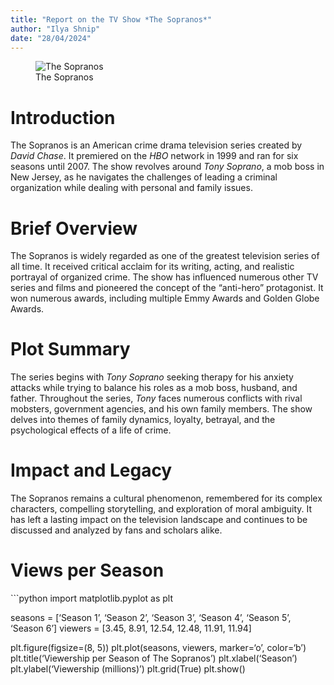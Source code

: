 ```yaml
---
title: "Report on the TV Show *The Sopranos*"
author: "Ilya Shnip"
date: "28/04/2024"
---
```


![The Sopranos](the-sopranos-25th-anniversary-ka.jpg.avif)

# **Introduction**

The Sopranos is an American crime drama television series created by *David Chase*. 
It premiered on the *HBO* network in 1999 and ran for six seasons until 2007.
The show revolves around *Tony Soprano*, a mob boss in New Jersey, as he navigates 
the challenges of leading a criminal organization while dealing with personal 
and family issues.

# **Brief Overview**

The Sopranos is widely regarded as one of the greatest television series of all time. 
It received critical acclaim for its writing, acting, and realistic portrayal of 
organized crime. The show has influenced numerous other TV series and films and 
pioneered the concept of the "anti-hero" protagonist. 
It won numerous awards, including multiple Emmy Awards and Golden Globe Awards.

# **Plot Summary**

The series begins with *Tony Soprano* seeking therapy for his anxiety attacks 
while trying to balance his roles as a mob boss, husband, and father. 
Throughout the series, *Tony* faces numerous conflicts with rival mobsters, 
government agencies, and his own family members. 
The show delves into themes of family dynamics, loyalty, betrayal, and the 
psychological effects of a life of crime.

# **Impact and Legacy**

The Sopranos remains a cultural phenomenon, remembered for its complex characters, 
compelling storytelling, and exploration of moral ambiguity. 
It has left a lasting impact on the television landscape and continues to be 
discussed and analyzed by fans and scholars alike.

# **Views per Season**

```python

import matplotlib.pyplot as plt

seasons = ['Season 1', 'Season 2', 'Season 3', 'Season 4', 'Season 5', 'Season 6']
viewers = [3.45, 8.91, 12.54, 12.48, 11.91, 11.94]

plt.figure(figsize=(8, 5))
plt.plot(seasons, viewers, marker='o', color='b')
plt.title('Viewership per Season of The Sopranos')
plt.xlabel('Season')
plt.ylabel('Viewership (millions)')
plt.grid(True)
plt.show()

